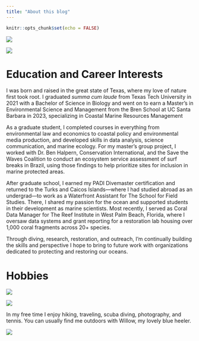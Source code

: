 ```yaml
---
title: "About this blog"
---
```


```r
knitr::opts_chunk$set(echo = FALSE)
```

![](eagle_ray.jpg)

![](panama.jpg)

# Education and Career Interests

I was born and raised in the great state of Texas, where my love of nature first took root. I graduated *summa cum laude* from Texas Tech University in 2021 with a Bachelor of Science in Biology and went on to earn a Master's in Environmental Science and Management from the Bren School at UC Santa Barbara in 2023, specializing in Coastal Marine Resources Management

As a graduate student, I completed courses in everything from environmental law and economics to coastal policy and environmental media production, and developed skills in data analysis, science communication, and marine ecology. For my master's group project, I worked with Dr. Ben Halpern, Conservation International, and the Save the Waves Coalition to conduct an ecosystem service assessment of surf breaks in Brazil, using those findings to help prioritize sites for inclusion in marine protected areas.

After graduate school, I earned my PADI Divemaster certification and returned to the Turks and Caicos Islands—where I had studied abroad as an undergrad—to work as a Waterfront Assistant for The School for Field Studies. There, I shared my passion for the ocean and supported students in their development as marine scientists. Most recently, I served as Coral Data Manager for The Reef Institute in West Palm Beach, Florida, where I oversaw data systems and grant reporting for a restoration lab housing over 1,000 coral fragments across 20+ species.

Through diving, research, restoration, and outreach, I'm continually building the skills and perspective I hope to bring to future work with organizations dedicated to protecting and restoring our oceans.

# Hobbies

![](crabbin.jpg)

![](turtle.jpg)

In my free time I enjoy hiking, traveling, scuba diving, photography, and tennis. You can usually find me outdoors with Willow, my lovely blue heeler.

![](willow.jpg)